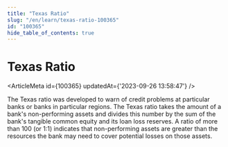 ```yaml
---
title: "Texas Ratio"
slug: "/en/learn/texas-ratio-100365"
id: "100365"
hide_table_of_contents: true
---
```



# Texas Ratio

<ArticleMeta id={100365} updatedAt={'2023-09-26 13:58:47'} />
<div className='border-solid border-b border-t-0 my-4 border-[var(--ifm-color-gray-300)]' />

The Texas ratio was developed to warn of credit problems at particular banks or banks in particular regions. The Texas ratio takes the amount of a bank's non-performing assets and divides this number by the sum of the bank's tangible common equity and its loan loss reserves. A ratio of more than 100 (or 1:1) indicates that non-performing assets are greater than the resources the bank may need to cover potential losses on those assets.
